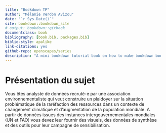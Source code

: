 ```yaml
--- 
title: "Bookdown TP"
author: "Mélanie Verdon Avizou"
date: "`r Sys.Date()`"
site: bookdown::bookdown_site
# output: bookdown::gitbook
documentclass: book
bibliography: [book.bib, packages.bib]
biblio-style: apalike
link-citations: yes
github-repo: openscapes/series
description: "A mini bookdown tutorial book on how to make bookdown books."
---
```



# Présentation du sujet

Vous êtes analyste de données recruté-e par une association environnementaliste qui veut construire un plaidoyer sur la situation problématique de la raréfaction des ressources dans un contexte de changement climatique et d’augmentation de la population mondiale. A partir de données issues des instances intergouvernementales mondiales (UN et FAO) vous devez leur fournir des visuels, des données de synthèse et des outils pour leur campagne de sensibilisation.